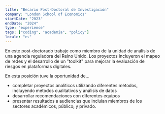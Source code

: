 ```yaml
---
title: "Becario Post-Doctoral de Investigación"
company: "London School of Economics"
startDate: "2023"
endDate: "2024"
type: "experience"
tags: ["coding", "academia", "policy"]
locale: "es"
---
```


En este post-doctorado trabaje como miembro de la unidad de análisis de una agencia reguladora del Reino Unido. Los proyectos incluyeron el mapeo de redes y el desarrollo de un "toolkit" para mejorar la evaluación de riesgos en plataformas digitales.

En esta posición tuve la oportunidad de...
-	completar proyectos analíticos utilizando diferentes métodos, incluyendo métodos cualitativos y análisis de datos
-	desarrollar recomendaciones con diferentes equipos
-	presentar resultados a audiencias que incluían miembros de los sectores académicos, público, y privado.
